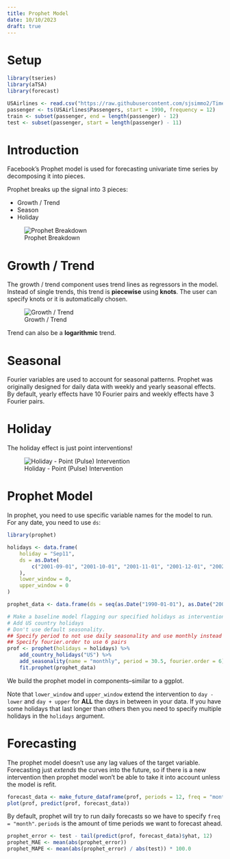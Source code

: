 ```yaml
---
title: Prophet Model
date: 10/10/2023
draft: true
---
```


# Setup

```r
library(tseries)
library(aTSA)
library(forecast)

USAirlines <- read.csv("https://raw.githubusercontent.com/sjsimmo2/TimeSeries/master/usairlines.csv")
passenger <- ts(USAirlines$Passengers, start = 1990, frequency = 12)
train <- subset(passenger, end = length(passenger) - 12)
test <- subset(passenger, start = length(passenger) - 11)
```

# Introduction

Facebook's Prophet model is used for forecasting univariate time series by decomposing it into pieces.

Prophet breaks up the signal into 3 pieces:

-   Growth / Trend
-   Season
-   Holiday

![Prophet Breakdown](images/prophet-signal.png){#fig-prophet-signal}

# Growth / Trend

The growth / trend component uses trend lines as regressors in the model. Instead of single trends, this trend is **piecewise** using **knots**. The user can specify knots or it is automatically chosen.

![Growth / Trend](images/growth-trend.png){#fig-growth-trend}

Trend can also be a **logarithmic** trend.

# Seasonal

Fourier variables are used to account for seasonal patterns. Prophet was originally designed for daily data with weekly and yearly seasonal effects. By default, yearly effects have 10 Fourier pairs and weekly effects have 3 Fourier pairs.

# Holiday

The holiday effect is just point interventions!

![Holiday - Point (Pulse) Intervention](images/holiday.png){#fig-holiday}

# Prophet Model

In prophet, you need to use specific variable names for the model to run. For any date, you need to use `ds`:

```r
library(prophet)

holidays <- data.frame(
    holiday = "Sep11",
    ds = as.Date(
        c("2001-09-01", "2001-10-01", "2001-11-01", "2001-12-01", "2002-01-01", "2002-02-01", "2002-09-01")
    ),
    lower_window = 0,
    upper_window = 0
)

prophet_data <- data.frame(ds = seq(as.Date("1990-01-01"), as.Date("2007-03-01"), by = "m"), y = train)

# Make a baseline model flagging our specified holidays as intervention variables
# Add US country holidays
# Don't use default seasonality.
## Specify period to not use daily seasonality and use monthly instead
## Specify fourier.order to use 6 pairs
prof <- prophet(holidays = holidays) %>%
    add_country_holidays("US") %>%
    add_seasonality(name = "monthly", period = 30.5, fourier.order = 6) %>%
    fit.prophet(prophet_data)
```

We build the prophet model in components--similar to a ggplot.

Note that `lower_window` and `upper_window` extend the intervention to `day - lower` and `day + upper` for **ALL** the days in between in your data. If you have some holidays that last longer than others then you need to specify multiple holidays in the `holidays` argument.

# Forecasting

The prophet model doesn't use any lag values of the target variable. Forecasting just *extends* the curves into the future, so if there is a new intervention then prophet model won't be able to take it into account unless the model is refit.

```r
forecast_data <- make_future_dataframe(prof, periods = 12, freq = "month")
plot(prof, predict(prof, forecast_data))
```

By default, prophet will try to run daily forecasts so we have to specify `freq = "month"`. `periods` is the amount of time periods we want to forecast ahead.

```r
prophet_error <- test - tail(predict(prof, forecast_data)$yhat, 12)
prophet_MAE <- mean(abs(prophet_error))
prophet_MAPE <- mean(abs(prophet_error) / abs(test)) * 100.0
```